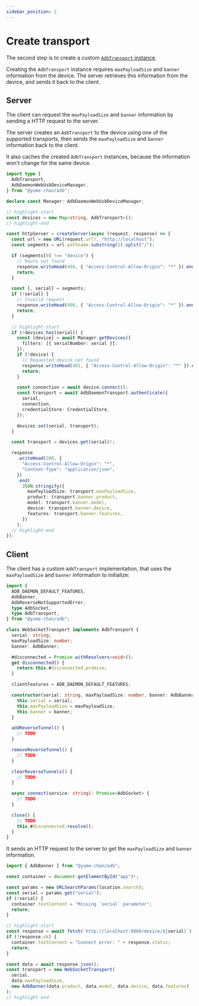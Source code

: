 ---
sidebar_position: 2
---

# Create transport

The second step is to create a custom [`AdbTransport` instance](../transport.mdx).

Creating the `AdbTransport` instance requires `maxPayloadSize` and `banner` information from the device. The server retrieves this information from the device, and sends it back to the client.

## Server

The client can request the `maxPayloadSize` and `banner` information by sending a HTTP request to the server.

The server creates an `AdbTransport` to the device using one of the supported transports, then sends the `maxPayloadSize` and `banner` information back to the client.

It also caches the created `AdbTransport` instances, because the information won't change for the same device.

```ts transpile title="server/index.ts"
import type {
  AdbTransport,
  AdbDaemonWebUsbDeviceManager,
} from "@yume-chan/adb";

declare const Manager: AdbDaemonWebUsbDeviceManager;

// highlight-start
const devices = new Map<string, AdbTransport>();
// highlight-end

const httpServer = createServer(async (request, response) => {
  const url = new URL(request.url!, "http://localhost");
  const segments = url.pathname.substring(1).split("/");

  if (segments[0] !== "device") {
    // Route not found
    response.writeHead(404, { "Access-Control-Allow-Origin": "*" }).end();
    return;
  }

  const [, serial] = segments;
  if (!serial) {
    // Invalid request
    response.writeHead(400, { "Access-Control-Allow-Origin": "*" }).end();
    return;
  }

  // highlight-start
  if (!devices.has(serial)) {
    const [device] = await Manager.getDevices({
      filters: [{ serialNumber: serial }],
    });
    if (!device) {
      // Requested device not found
      response.writeHead(401, { "Access-Control-Allow-Origin": "*" }).end();
      return;
    }

    const connection = await device.connect();
    const transport = await AdbDaemonTransport.authenticate({
      serial,
      connection,
      credentialStore: CredentialStore,
    });

    devices.set(serial, transport);
  }

  const transport = devices.get(serial)!;

  response
    .writeHead(200, {
      "Access-Control-Allow-Origin": "*",
      "Content-Type": "application/json",
    })
    .end(
      JSON.stringify({
        maxPayloadSize: transport.maxPayloadSize,
        product: transport.banner.product,
        model: transport.banner.model,
        device: transport.banner.device,
        features: transport.banner.features,
      })
    );
  // highlight-end
});
```

## Client

The client has a custom `AdbTransport` implementation, that uses the `maxPayloadSize` and `banner` information to initialize:

```ts transpile title="client/transport.ts"
import {
  ADB_DAEMON_DEFAULT_FEATURES,
  AdbBanner,
  AdbReverseNotSupportedError,
  type AdbSocket,
  type AdbTransport,
} from "@yume-chan/adb";

class WebSocketTransport implements AdbTransport {
  serial: string;
  maxPayloadSize: number;
  banner: AdbBanner;

  #disconnected = Promise.withResolvers<void>();
  get disconnected() {
    return this.#disconnected.promise;
  }

  clientFeatures = ADB_DAEMON_DEFAULT_FEATURES;

  constructor(serial: string, maxPayloadSize: number, banner: AdbBanner) {
    this.serial = serial;
    this.maxPayloadSize = maxPayloadSize;
    this.banner = banner;
  }

  addReverseTunnel() {
    // TODO
  }

  removeReverseTunnel() {
    // TODO
  }

  clearReverseTunnels() {
    // TODO
  }

  async connect(service: string): Promise<AdbSocket> {
    // TODO
  }

  close() {
    // TODO
    this.#disconnected.resolve();
  }
}
```

It sends an HTTP request to the server to get the `maxPayloadSize` and `banner` information.

```ts transpile title="client/device.ts"
import { AdbBanner } from "@yume-chan/adb";

const container = document.getElementById("app")!;

const params = new URLSearchParams(location.search);
const serial = params.get("serial");
if (!serial) {
  container.textContent = "Missing `serial` parameter";
  return;
}

// highlight-start
const response = await fetch(`http://localhost:8080/device/${serial}`);
if (!response.ok) {
  container.textContent = "Connect error: " + response.status;
  return;
}

const data = await response.json();
const transport = new WebSocketTransport(
  serial,
  data.maxPayloadSize,
  new AdbBanner(data.product, data.model, data.device, data.features)
);
// highlight-end
```
